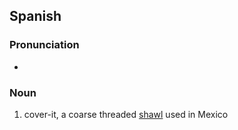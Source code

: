 ==Spanish==

===Pronunciation===
* {{SAMPA|/"ta.pa.lo/}}

===Noun===
{{infl|es|noun|g=g}}

# cover-it, a coarse threaded [[shawl]] used in Mexico